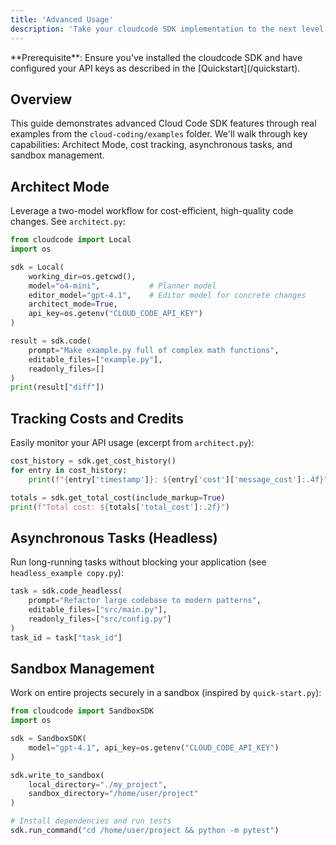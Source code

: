 ```yaml
---
title: 'Advanced Usage'
description: 'Take your cloudcode SDK implementation to the next level'
---
```


<Info>
  **Prerequisite**: Ensure you've installed the cloudcode SDK and have configured your API keys as described in the [Quickstart](/quickstart).
</Info>

## Overview
This guide demonstrates advanced Cloud Code SDK features through real examples from the `cloud-coding/examples` folder. We'll walk through key capabilities: Architect Mode, cost tracking, asynchronous tasks, and sandbox management.

## Architect Mode
Leverage a two-model workflow for cost-efficient, high-quality code changes. See `architect.py`:
```python
from cloudcode import Local
import os

sdk = Local(
    working_dir=os.getcwd(),
    model="o4-mini",           # Planner model
    editor_model="gpt-4.1",    # Editor model for concrete changes
    architect_mode=True,
    api_key=os.getenv("CLOUD_CODE_API_KEY")
)

result = sdk.code(
    prompt="Make example.py full of complex math functions",
    editable_files=["example.py"],
    readonly_files=[]
)
print(result["diff"])
```

## Tracking Costs and Credits
Easily monitor your API usage (excerpt from `architect.py`):
```python
cost_history = sdk.get_cost_history()
for entry in cost_history:
    print(f"{entry['timestamp']}: ${entry['cost']['message_cost']:.4f}")

totals = sdk.get_total_cost(include_markup=True)
print(f"Total cost: ${totals['total_cost']:.2f}")
```

## Asynchronous Tasks (Headless)
Run long-running tasks without blocking your application (see `headless_example copy.py`):
```python
task = sdk.code_headless(
    prompt="Refactor large codebase to modern patterns",
    editable_files=["src/main.py"],
    readonly_files=["src/config.py"]
)
task_id = task["task_id"]
```

## Sandbox Management
Work on entire projects securely in a sandbox (inspired by `quick-start.py`):
```python
from cloudcode import SandboxSDK
import os

sdk = SandboxSDK(
    model="gpt-4.1", api_key=os.getenv("CLOUD_CODE_API_KEY")
)

sdk.write_to_sandbox(
    local_directory="./my_project",
    sandbox_directory="/home/user/project"
)

# Install dependencies and run tests
sdk.run_command("cd /home/user/project && python -m pytest")
```
